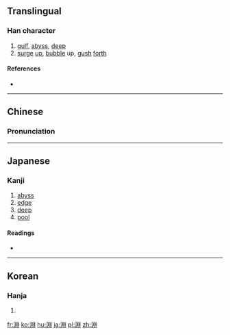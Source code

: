 {{also|渊}}
==Translingual==

===Han character===
{{Han char|rn=85|rad=水|as=08|sn=11|four=3210<sub>0</sub>|canj=水中X中 (ELXL)|ids=⿰[[氵]][[𣶒]]}}

# [[gulf]], [[abyss]], [[deep]]
# [[surge]] [[up]], [[bubble]] up, [[gush]] [[forth]]

====References====
* {{Han ref|kx=0632.080|dkj=17692|dj=1035.030|hdz=31681.010|uh=6DF5|ud=28149|bh=B257|bd=45655}}

----

==Chinese==
{{zh-forms|s=渊}}

===Pronunciation===
{{zh-pron
|m=yuān
|c=jyun1
|mc=y
|oc=y
|ma=
|cat=n,v
}}

----

==Japanese==

===Kanji===
{{ja-kanji|grade=|rs=水08}}

# [[abyss]]
# [[edge]] 
# [[deep]] 
# [[pool]] 

====Readings====
* {{ja-readings|on=[[えん]] (en)|kun=[[ふち]] (fuchi)}}

----

==Korean==

===Hanja===
{{ko-hanja|hangeul=연|eumhun=|rv=yeon, [[yun]]|mr=yŏn|y=[[yen]]}}

# {{defn|lang=ko|sort=水08}}

[[fr:淵]]
[[ko:淵]]
[[hu:淵]]
[[ja:淵]]
[[pl:淵]]
[[zh:淵]]
